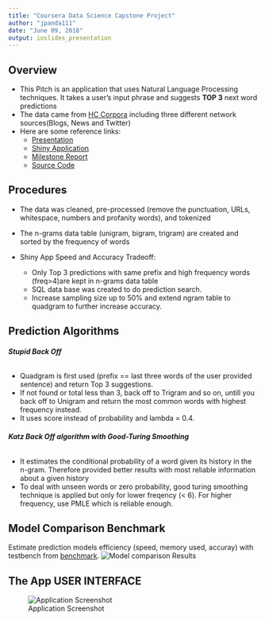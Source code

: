 ---
title: "Coursera Data Science Capstone Project"
author: "jpanda111"
date: "June 09, 2018"
output: ioslides_presentation
---

## **Overview**

* This Pitch is an application that uses Natural Language Processing techniques. It takes a user's input phrase and suggests **TOP 3** next word predictions
* The data came from [HC Corpora](http://www.corpora.heliohost.org) including three different network sources(Blogs, News and Twitter)
* Here are some reference links:
    + [Presentation](https://jpanda111.shinyapps.io/presentation)
    + [Shiny Application](https://jpanda111.shinyapps.io/capstone-shiny-app/)
    + [Milestone Report](https://jpanda111.shinyapps.io/milestone_report)
    + [Source Code](https://jpanda111.shinyapps.io/capstone_project)

## **Procedures**

- The data was cleaned, pre-processed (remove the punctuation, URLs, whitespace, numbers and profanity words), and tokenized
- The n-grams data table (unigram, bigram, trigram) are created and sorted by the frequency of words
- Shiny App Speed and Accuracy Tradeoff: 

    + Only Top 3 predictions with same prefix and high frequency words (freq>4)are kept in n-grams data table
    + SQL data base was created to do prediction search.
    + Increase sampling size up to 50% and extend ngram table to quadgram to further increase accuracy.

## **Prediction Algorithms**
###### **Stupid Back Off**
- Quadgram is first used (prefix == last three words of the user provided sentence) and return Top 3 suggestions. 
- If not found or total less than 3, back off to Trigram and so on, untill you back off to Unigram and return the most common words with highest frequency instead.
- It uses score instead of probability and lambda = 0.4.

###### **Katz Back Off algorithm with Good-Turing Smoothing**
- It estimates the conditional probability of a word given its history in the n-gram. Therefore provided better results with most reliable information about a given history
- To deal with unseen words or zero probability, good turing smoothing technique is applied but only for lower freqency (< 6).  For higher frequency, use PMLE which is reliable enough. 

## **Model Comparison Benchmark**
Estimate prediction models efficiency (speed, memory used, accuray) with testbench from [benchmark](https://github.com/hfoffani/dsci-benchmark).
![Model comparison Results](results.jpg)

## **The App USER INTERFACE**
![Application Screenshot](shiny-app.jpg)

